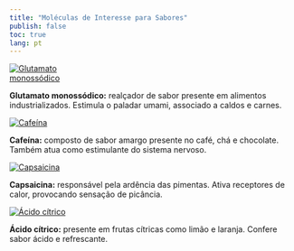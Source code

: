 ```yaml
---
title: "Moléculas de Interesse para Sabores"
publish: false
toc: true
lang: pt
---
```


<div class="sabores d-flex flex-wrap justify-content-center gap-4">

<a href="https://chemapps.stolaf.edu/jmol/jmol.php?model=glutamate">
  <img src="glutamato monossodico.png" alt="Glutamato monossódico" style="max-width: 150px; height: auto;">
</a>
<p><strong>Glutamato monossódico:</strong> realçador de sabor presente em alimentos industrializados. Estimula o paladar umami, associado a caldos e carnes.</p>

<a href="https://chemapps.stolaf.edu/jmol/jmol.php?model=CN1C=NC2=C1C(=O)N(C(=O)N2C)C">
  <img src="cafeína.png" alt="Cafeína" style="max-width: 150px; height: auto;">
</a>
<p><strong>Cafeína:</strong> composto de sabor amargo presente no café, chá e chocolate. Também atua como estimulante do sistema nervoso.</p>

<a href="https://chemapps.stolaf.edu/jmol/jmol.php?model=CC(C)/C=C/CCCCC(=O)NCC1=CC(=C(C=C1)O)OC">
  <img src="caps.png" alt="Capsaicina" style="max-width: 150px; height: auto;">
</a>
<p><strong>Capsaicina:</strong> responsável pela ardência das pimentas. Ativa receptores de calor, provocando sensação de picância.</p>

<a href="https://chemapps.stolaf.edu/jmol/jmol.php?model=C(C(=O)O)C(CC(=O)O)(C(=O)O)O">
  <img src="ácido citrico.png" alt="Ácido cítrico" style="max-width: 150px; height: auto;">
</a>
<p><strong>Ácido cítrico:</strong> presente em frutas cítricas como limão e laranja. Confere sabor ácido e refrescante.</p>

</div>
